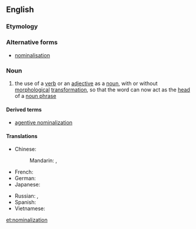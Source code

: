 ==English==
{{wikipedia}}

===Etymology===
{{suffix|nominal|ization|lang=en}}

===Alternative forms===
* [[nominalisation]]

===Noun===
{{en-noun}}

# {{linguistics}} the use of a [[verb]] or an [[adjective]] as a [[noun]], with or without [[morphological]] [[transformation]], so that the word can now act as the [[head]] of a [[noun phrase]]

====Derived terms====
* [[agentive nominalization]]

====Translations====
{{trans-top|use of a verb or an adjective as a noun}}
* Chinese:
*: Mandarin: {{t|cmn|名詞化|sc=Hani}}, {{t|cmn|名词化|tr=míngcíhuà|sc=Hani}}
* French: {{t+|fr|substantivation|f}}
* German: {{t|de|Substantivierung|f}}
* Japanese: {{t|ja|名詞化|tr=めいしか, meishika}}
{{trans-mid}}
* Russian: {{t|ru|субстантивация|f|tr=substantivácija}}, {{t|ru|номинализация|f|tr=nominalizácija}}
* Spanish: {{t|es|substantivación|f}}
* Vietnamese: {{t|vi|danh từ hoá|xs=Vietnamese}}
{{trans-bottom}}

[[et:nominalization]]